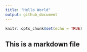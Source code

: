 ```yaml
---
title: "Hello World"
output: github_document
---
```


```r
knitr::opts_chunk$set(echo = TRUE)
```

## This is a markdown file
